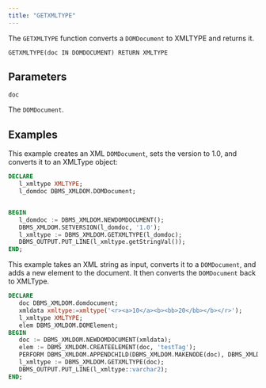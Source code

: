 ```yaml
---
title: "GETXMLTYPE"
---
```


The `GETXMLTYPE` function converts a `DOMDocument` to XMLTYPE and returns it.

```
GETXMLTYPE(doc IN DOMDOCUMENT) RETURN XMLTYPE
```

## Parameters

`doc`

The `DOMDocument`.

## Examples

This example creates an XML `DOMDocument`, sets the version to 1.0, and converts it to an XMLType object:

```sql
DECLARE
   l_xmltype XMLTYPE;
   l_domdoc DBMS_XMLDOM.DOMDocument;


BEGIN
   l_domdoc := DBMS_XMLDOM.NEWDOMDOCUMENT();
   DBMS_XMLDOM.SETVERSION(l_domdoc, '1.0');
   l_xmltype := DBMS_XMLDOM.GETXMLTYPE(l_domdoc);
   DBMS_OUTPUT.PUT_LINE(l_xmltype.getStringVal());
END;
```

This example takes an XML string as input, converts it to a `DOMDocument`, and adds a new element to the document. It then converts the `DOMDocument` back to XMLType.

```sql
DECLARE
   doc DBMS_XMLDOM.domdocument;
   xmldata xmltype:=xmltype('<r><a>10</a><b><bb>20</bb></b></r>');
   l_xmltype XMLTYPE;
   elem DBMS_XMLDOM.DOMElement;
BEGIN
   doc := DBMS_XMLDOM.NEWDOMDOCUMENT(xmldata);
   elem := DBMS_XMLDOM.CREATEELEMENT(doc, 'testTag');
   PERFORM DBMS_XMLDOM.APPENDCHILD(DBMS_XMLDOM.MAKENODE(doc), DBMS_XMLDOM.MAKENODE(elem));
   l_xmltype := DBMS_XMLDOM.GETXMLTYPE(doc);
   DBMS_OUTPUT.PUT_LINE(l_xmltype::varchar2);
END;
```